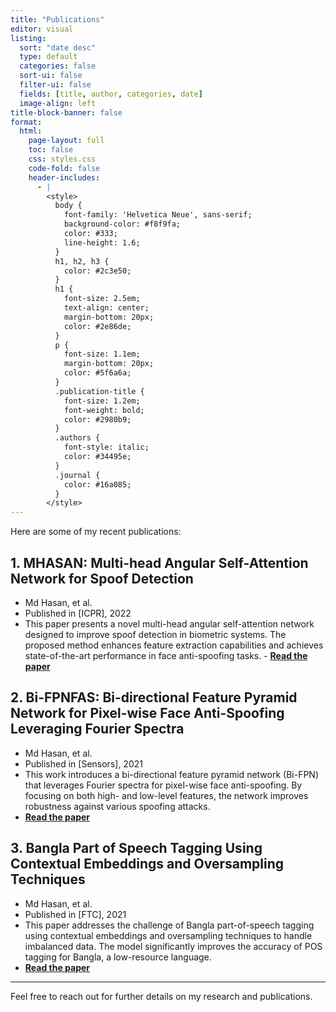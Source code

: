 ```yaml
---
title: "Publications"
editor: visual
listing: 
  sort: "date desc"
  type: default
  categories: false
  sort-ui: false
  filter-ui: false
  fields: [title, author, categories, date]
  image-align: left
title-block-banner: false
format: 
  html:
    page-layout: full
    toc: false
    css: styles.css
    code-fold: false
    header-includes:
      - |
        <style>
          body {
            font-family: 'Helvetica Neue', sans-serif;
            background-color: #f8f9fa;
            color: #333;
            line-height: 1.6;
          }
          h1, h2, h3 {
            color: #2c3e50;
          }
          h1 {
            font-size: 2.5em;
            text-align: center;
            margin-bottom: 20px;
            color: #2e86de;
          }
          p {
            font-size: 1.1em;
            margin-bottom: 20px;
            color: #5f6a6a;
          }
          .publication-title {
            font-size: 1.2em;
            font-weight: bold;
            color: #2980b9;
          }
          .authors {
            font-style: italic;
            color: #34495e;
          }
          .journal {
            color: #16a085;
          }
        </style>
---
```



Here are some of my recent publications:

## 1. **MHASAN**: Multi-head Angular Self-Attention Network for Spoof Detection
   - <span class="authors">Md Hasan, et al.</span>
   - <span class="journal">Published in [ICPR], 2022</span>
   - <span class="description">This paper presents a novel multi-head angular self-attention network designed to improve spoof detection in biometric systems. The proposed method enhances feature extraction capabilities and achieves state-of-the-art performance in face anti-spoofing tasks.</span>
    - **[Read the paper](https://ieeexplore.ieee.org/document/9956117)**

## 2. **Bi-FPNFAS**: Bi-directional Feature Pyramid Network for Pixel-wise Face Anti-Spoofing Leveraging Fourier Spectra
   - <span class="authors">Md Hasan, et al.</span>
   - <span class="journal">Published in [Sensors], 2021</span>
   - <span class="description">This work introduces a bi-directional feature pyramid network (Bi-FPN) that leverages Fourier spectra for pixel-wise face anti-spoofing. By focusing on both high- and low-level features, the network improves robustness against various spoofing attacks.</span>
   - **[Read the paper](https://doi.org/10.3390/s21082799)**

## 3. **Bangla Part of Speech Tagging Using Contextual Embeddings and Oversampling Techniques**
   - <span class="authors">Md Hasan, et al.</span>
   - <span class="journal">Published in [FTC], 2021</span>
   - <span class="description">This paper addresses the challenge of Bangla part-of-speech tagging using contextual embeddings and oversampling techniques to handle imbalanced data. The model significantly improves the accuracy of POS tagging for Bangla, a low-resource language.</span>
   - **[Read the paper](https://doi.org/10.1007/978-3-030-63128-4_50)**

---

Feel free to reach out for further details on my research and publications.
